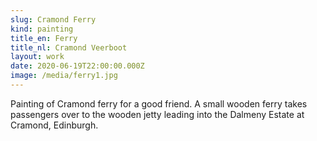 ```yaml
---
slug: Cramond Ferry
kind: painting
title_en: Ferry
title_nl: Cramond Veerboot
layout: work
date: 2020-06-19T22:00:00.000Z
image: /media/ferry1.jpg
---
```

Painting of Cramond ferry for a good friend. 
A small wooden ferry takes passengers over to the wooden jetty leading into the Dalmeny Estate at Cramond, Edinburgh.